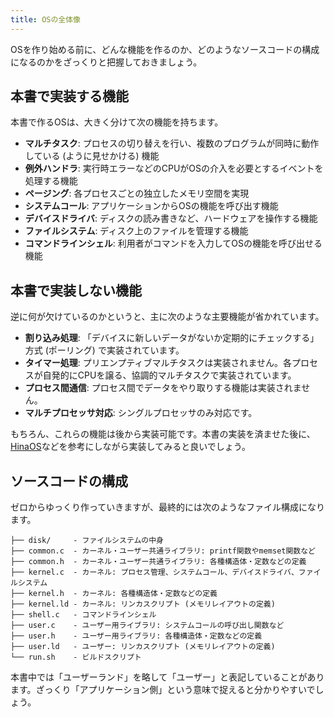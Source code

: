 ```yaml
---
title: OSの全体像
---
```


OSを作り始める前に、どんな機能を作るのか、どのようなソースコードの構成になるのかをざっくりと把握しておきましょう。

## 本書で実装する機能

本書で作るOSは、大きく分けて次の機能を持ちます。

- **マルチタスク**: プロセスの切り替えを行い、複数のプログラムが同時に動作している (ように見せかける) 機能
- **例外ハンドラ**: 実行時エラーなどのCPUがOSの介入を必要とするイベントを処理する機能
- **ページング**: 各プロセスごとの独立したメモリ空間を実現
- **システムコール**: アプリケーションからOSの機能を呼び出す機能
- **デバイスドライバ**: ディスクの読み書きなど、ハードウェアを操作する機能
- **ファイルシステム**: ディスク上のファイルを管理する機能
- **コマンドラインシェル**: 利用者がコマンドを入力してOSの機能を呼び出せる機能

## 本書で実装しない機能

逆に何が欠けているのかというと、主に次のような主要機能が省かれています。

- **割り込み処理**: 「デバイスに新しいデータがないか定期的にチェックする」方式 (ポーリング) で実装されています。
- **タイマー処理**: プリエンプティブマルチタスクは実装されません。各プロセスが自発的にCPUを譲る、協調的マルチタスクで実装されています。
- **プロセス間通信**: プロセス間でデータをやり取りする機能は実装されません。
- **マルチプロセッサ対応**: シングルプロセッサのみ対応です。

もちろん、これらの機能は後から実装可能です。本書の実装を済ませた後に、[HinaOS](https://github.com/nuta/microkernel-book)などを参考にしながら実装してみると良いでしょう。

## ソースコードの構成

ゼロからゆっくり作っていきますが、最終的には次のようなファイル構成になります。

```
├── disk/     - ファイルシステムの中身
├── common.c  - カーネル・ユーザー共通ライブラリ: printf関数やmemset関数など
├── common.h  - カーネル・ユーザー共通ライブラリ: 各種構造体・定数などの定義
├── kernel.c  - カーネル: プロセス管理、システムコール、デバイスドライバ、ファイルシステム
├── kernel.h  - カーネル: 各種構造体・定数などの定義
├── kernel.ld - カーネル: リンカスクリプト (メモリレイアウトの定義)
├── shell.c   - コマンドラインシェル
├── user.c    - ユーザー用ライブラリ: システムコールの呼び出し関数など
├── user.h    - ユーザー用ライブラリ: 各種構造体・定数などの定義
├── user.ld   - ユーザー: リンカスクリプト (メモリレイアウトの定義)
└── run.sh    - ビルドスクリプト
```

<Info>
本書中では「ユーザーランド」を略して「ユーザー」と表記していることがあります。ざっくり「アプリケーション側」という意味で捉えると分かりやすいでしょう。
</Info>
